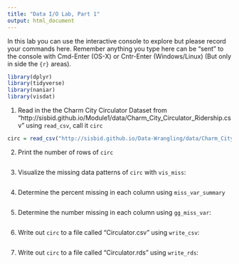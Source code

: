 ```yaml
---
title: "Data I/O Lab, Part 1"
output: html_document
---
```


In this lab you can use the interactive console to explore but please record your commands here.  Remember anything you type here can be "sent" to the console with Cmd-Enter (OS-X) or Cntr-Enter (Windows/Linux) (But only in side the ```{r}``` areas).

```r
library(dplyr)
library(tidyverse)
library(naniar)
library(visdat)
```


1. Read in the the Charm City Circulator Dataset from "http://sisbid.github.io/Module1/data/Charm_City_Circulator_Ridership.csv" using `read_csv`, call it `circ`
```r
circ = read_csv("http://sisbid.github.io/Data-Wrangling/data/Charm_City_Circulator_Ridership.csv")
```

2. Print the number of rows of `circ`
```r

```

3. Visualize the missing data patterns of `circ` with `vis_miss`:
```r

```

4. Determine the percent missing in each column using `miss_var_summary`

```r

```

5. Determine the number missing in each column using `gg_miss_var`:
```r

```

6. Write out `circ` to a file called "Circulator.csv" using `write_csv`:
```r

```

7. Write out `circ` to a file called "Circulator.rds" using `write_rds`:

```r

```